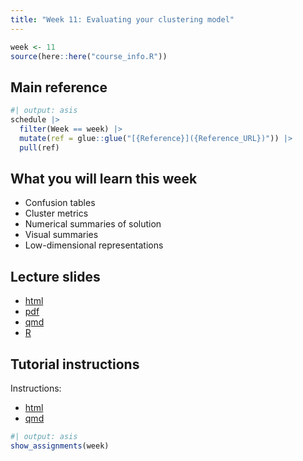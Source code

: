 ```yaml
---
title: "Week 11: Evaluating your clustering model"
---
```


```r
week <- 11
source(here::here("course_info.R"))
```

## Main reference

```r
#| output: asis
schedule |>
  filter(Week == week) |>
  mutate(ref = glue::glue("[{Reference}]({Reference_URL})")) |>
  pull(ref)
```

## What you will learn this week

* Confusion tables
* Cluster metrics
* Numerical summaries of solution
* Visual summaries
* Low-dimensional representations

## Lecture slides

- [html](https://iml.numbat.space/week11/slides.html)
- [pdf](https://iml.numbat.space/week11/slides.pdf)
- [qmd](https://iml.numbat.space/week11/slides.qmd)
- [R](https://iml.numbat.space/week11/slides.R)

## Tutorial instructions

Instructions:

- [html](https://iml.numbat.space/week11/tutorial.html)
- [qmd](https://iml.numbat.space/week11/tutorial.qmd)

```r
#| output: asis
show_assignments(week)
```
